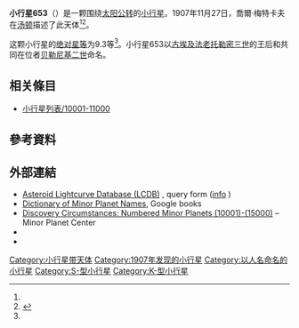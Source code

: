 {{Infobox planet
 | minorplanet     = yes
 | name            = 653 Berenike
 | background      = #D6D6D6
 | image = 
 | image_size      = 
 | caption         =
 | discovery_ref   =  <ref name="MPC-object" />
 | discoverer      = [[喬爾·梅特卡夫|喬爾·梅特卡夫]]
 | discovery_site  = [[汤顿|汤顿]]
 | discovered      = 1907年11月27日
 | mpc_name        = 653 Berenike
 | alt_names       = 653 Berenike
 | pronounced      = 
 | named_after     = <ref name="MPC-object" />
 | mp_category     = [[主帶小行星|主帶小行星]] <ref name="MPC-object" /><ref name="jpldata" />
 | orbit_ref       = <ref name="a">[http://ssd.jpl.nasa.gov/sbdb.cgi?sstr=653 653] {{Wayback|url=http://ssd.jpl.nasa.gov/sbdb.cgi?sstr=653 |date=20210808192049 }}，小行星數據庫瀏覽器（JPL Small-Body Database Browser）－[[美国国家航空航天局|美国国家航空航天局]]喷气推进实验室</ref>
 | epoch           = 2019-04-27.0（[[儒略日|JD]] 2458600.5）
 | uncertainty     = 0
 | observation_arc = 
 | aphelion = {{convert|3.134|AU|km|3|abbr=on|lk=out}}
 | perihelion      = {{convert|2.8949448|AU|km|3|abbr=on}}
 | semimajor       = 3.0143214
 | eccentricity    = 0.0396032
 | period          = 5.23[[儒略年|yr]]
 | mean_anomaly    = 343.19310[[度|°]]
 | mean_motion     = {{Deg2DMS|0.18833000|sup=ms}} / day
 | inclination     = 11.29158
 | asc_node        = 132.84843°
 | arg_peri        = 56.94489
 | mean_diameter   = 
 | rotation        = 
 | albedo          =
 | spectral_type   =
 | abs_magnitude   = 9.3<ref name="jpldata" />
}}
'''小行星653'''（{{lang-en|653 Berenike}}）是一颗围绕[[太阳|太阳]][[公转|公转]]的[[小行星|小行星]]。1907年11月27日，喬爾·梅特卡夫在[[汤顿|汤顿]]描述了此天体<ref name="a" /><ref>{{cite news|title=小行星列表|url=http://cfa-www.harvard.edu/iau/lists/NumberedMPs.txt|accessdate=2018-10-19|newspaper=哈佛大学|archive-date=2008-05-17|archive-url=https://web.archive.org/web/20080517010638/http://cfa-www.harvard.edu/iau/lists/NumberedMPs.txt|dead-url=no}}</ref>。

这颗小行星的[[绝对星等|绝对星等]]为9.3等<ref name="a" />。小行星653以[[古埃及|古埃及]][[法老|法老]][[托勒密三世|托勒密三世]]的王后和共同在位者[[贝勒尼基二世|贝勒尼基二世]]命名。

== 相关條目 ==
*[[小行星列表/10001-11000|小行星列表/10001-11000]]

== 參考資料 ==
{{reflist|refs=

<ref name="jpldata">{{cite web
  |type       = 2018-01-26 last obs.
  |title      = JPL Small-Body Database Browser:653 Berenike-653 Berenike
  |url        = https://ssd.jpl.nasa.gov/sbdb.cgi?sstr=653
  |publisher  = [[Jet_Propulsion_Laboratory|Jet Propulsion Laboratory]]
  |accessdate = 28 March 2018}}</ref>

<ref name="MPC-object">{{cite web
  |title      = 653 Berenike
  |work      = Minor Planet Center
  |url      = https://www.minorplanetcenter.net/db_search/show_object?object_id=653
  |accessdate      = 28 March 2018
  |archive-date      = 2016-03-04
  |archive-url      = https://web.archive.org/web/20160304102124/http://www.minorplanetcenter.net/db_search/show_object?object_id=653
  |dead-url      = no
  }}</ref>

}}

==  外部連結 ==
* [http://www.minorplanet.info/PHP/lcdbsummaryquery.php Asteroid Lightcurve Database (LCDB)] {{Wayback|url=http://www.minorplanet.info/PHP/lcdbsummaryquery.php |date=20171210173955 }}, query form ([http://www.minorplanet.info/lightcurvedatabase.html info] {{Wayback|url=http://www.minorplanet.info/lightcurvedatabase.html |date=20171216050541 }})
* [https://books.google.com/books?id=aeAg1X7afOoC&pg Dictionary of Minor Planet Names], Google books
* [http://www.minorplanetcenter.net/iau/lists/NumberedMPs010001.html Discovery Circumstances: Numbered Minor Planets (10001)-(15000)] {{Wayback|url=http://www.minorplanetcenter.net/iau/lists/NumberedMPs010001.html |date=20180612162317 }} – Minor Planet Center
* {{AstDys|653}}
* {{JPL small body}}

{{Minor Planet Number|[[小行星652|小行星652]]|[[小行星654|小行星654]]}}
{{小天体}}

[[Category:小行星带天体|Category:小行星带天体]]
[[Category:1907年发现的小行星|Category:1907年发现的小行星]]
[[Category:以人名命名的小行星|Category:以人名命名的小行星]]
[[Category:S-型小行星|Category:S-型小行星]]
[[Category:K-型小行星|Category:K-型小行星]]